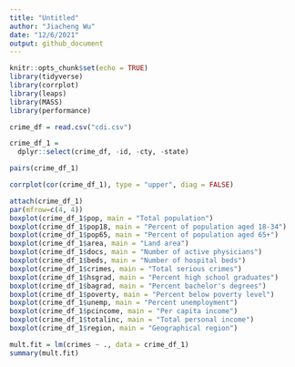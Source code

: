 ```yaml
---
title: "Untitled"
author: "Jiacheng Wu"
date: "12/6/2021"
output: github_document
---
```



```r
knitr::opts_chunk$set(echo = TRUE)
library(tidyverse)
library(corrplot)
library(leaps)
library(MASS)
library(performance)
```


```r
crime_df = read.csv("cdi.csv")
```

```r
crime_df_1 = 
  dplyr::select(crime_df, -id, -cty, -state)
```

```r
pairs(crime_df_1)
```

```r
corrplot(cor(crime_df_1), type = "upper", diag = FALSE)
```

```r

attach(crime_df_1)
par(mfrow=c(4, 4))
boxplot(crime_df_1$pop, main = "Total population")
boxplot(crime_df_1$pop18, main = "Percent of population aged 18-34")
boxplot(crime_df_1$pop65, main = "Percent of population aged 65+")
boxplot(crime_df_1$area, main = "Land area")
boxplot(crime_df_1$docs, main = "Number of active physicians")
boxplot(crime_df_1$beds, main = "Number of hospital beds")
boxplot(crime_df_1$crimes, main = "Total serious crimes")
boxplot(crime_df_1$hsgrad, main = "Percent high school graduates")
boxplot(crime_df_1$bagrad, main = "Percent bachelor's degrees")
boxplot(crime_df_1$poverty, main = "Percent below poverty level")
boxplot(crime_df_1$unemp, main = "Percent unemployment")
boxplot(crime_df_1$pcincome, main = "Per capita income")
boxplot(crime_df_1$totalinc, main = "Total personal income")
boxplot(crime_df_1$region, main = "Geographical region")

mult.fit = lm(crimes ~ ., data = crime_df_1)
summary(mult.fit)
```

